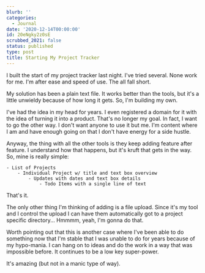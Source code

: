 ```yaml
---
blurb: ''
categories:
  - Journal
date: '2020-12-14T00:00:00'
id: 20eNgky2z0sE
scrubbed_2021: false
status: published
type: post
title: Starting My Project Tracker
---
```


I built the start of my project tracker last night. I've tried several. None work for me. I'm after ease and speed of use. The all fall short. 

My solution has been a plain text file. It works better than the tools, but it's a little unwieldy because of how long it gets. So, I'm building my own.

I've had the idea in my head for years. I even registered a domain for it with the idea of turning it into a product. That's no longer my goal. In fact, I want to go the other way. I don't want anyone to use it but me. I'm content where I am and have enough going on that I don't have energy for a side hustle. 

Anyway, the thing with all the other tools is they keep adding feature after feature. I understand how that happens, but it's kruft that gets in the way. So, mine is really simple:

    - List of Projects
        - Individual Project w/ title and text box overview
            - Updates with dates and text box details
                - Todo Items with a single line of text

That's it. 

The only other thing I'm thinking of adding is a file upload. Since it's my tool and I control the upload I can have them automatically got to a project specific directory... Hmmmm, yeah, I'm gonna do that. 

Worth pointing out that this is another case where I've been able to do something now that I'm stable that I was unable to do for years because of my hypo-mania. I can hang on to ideas and do the work in a way that was impossible before. It continues to be a low key super-power. 

It's amazing (but not in a manic type of way).
